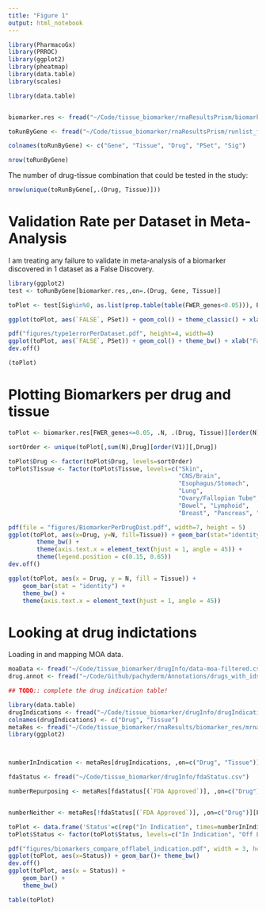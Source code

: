 ```yaml
---
title: "Figure 1"
output: html_notebook
---
```



```r
library(PharmacoGx)
library(PRROC)
library(ggplot2)
library(pheatmap)
library(data.table)
library(scales)

library(data.table)


biomarker.res <- fread("~/Code/tissue_biomarker/rnaResultsPrism/biomarker_res/mrna_gene_drug_tissue_res_pharmacodb.csv")

toRunByGene <- fread("~/Code/tissue_biomarker/rnaResultsPrism/runlist_files/toRunMetaByGene.txt")

colnames(toRunByGene) <- c("Gene", "Tissue", "Drug", "PSet", "Sig")

nrow(toRunByGene)
```

The number of drug-tissue combination that could be tested in the study:
```r
nrow(unique(toRunByGene[,.(Drug, Tissue)]))
```

# Validation Rate per Dataset in Meta-Analysis


I am treating any failure to validate in meta-analysis of a biomarker discovered in 1 dataset as a False Discovery. 

```r

library(ggplot2)
test <- toRunByGene[biomarker.res,,on=.(Drug, Gene, Tissue)]

toPlot <- test[Sig%in%0, as.list(prop.table(table(FWER_genes<0.05))), PSet]

ggplot(toPlot, aes(`FALSE`, PSet)) + geom_col() + theme_classic() + xlab("False Discovery Rate") + ylab("Study") + xlim(c(0,1))

pdf("figures/type1errorPerDataset.pdf", height=4, width=4)
ggplot(toPlot, aes(`FALSE`, PSet)) + geom_col() + theme_bw() + xlab("False Discovery Rate") + ylab("Study") + xlim(c(0,1))
dev.off()

(toPlot)
```


# Plotting Biomarkers per drug and tissue


```r

toPlot <- biomarker.res[FWER_genes<=0.05, .N, .(Drug, Tissue)][order(N)]

sortOrder <- unique(toPlot[,sum(N),Drug][order(V1)][,Drug])

toPlot$Drug <- factor(toPlot$Drug, levels=sortOrder)
toPlot$Tissue <- factor(toPlot$Tissue, levels=c("Skin",
                                                "CNS/Brain",
                                                "Esophagus/Stomach",
                                                "Lung", 
                                                "Ovary/Fallopian Tube",
                                                "Bowel", "Lymphoid",
                                                "Breast", "Pancreas", "Myeloid"))

pdf(file = "figures/BiomarkerPerDrugDist.pdf", width=7, height = 5)
ggplot(toPlot, aes(x=Drug, y=N, fill=Tissue)) + geom_bar(stat="identity")+ 
        theme_bw() + 
        theme(axis.text.x = element_text(hjust = 1, angle = 45)) + 
        theme(legend.position = c(0.15, 0.65))
dev.off()

ggplot(toPlot, aes(x = Drug, y = N, fill = Tissue)) +
    geom_bar(stat = "identity") +
    theme_bw() +
    theme(axis.text.x = element_text(hjust = 1, angle = 45))


```




# Looking at drug indictations

Loading in and mapping MOA data. 

```r

moaData <- fread("~/Code/tissue_biomarker/drugInfo/data-moa-filtered.csv", header=TRUE)
drug.annot <- fread("~/Code/Github/pachyderm/Annotations/drugs_with_ids.csv")

```




```r
## TODO:: complete the drug indication table!

library(data.table)
drugIndications <- fread("~/Code/tissue_biomarker/drugInfo/drugIndications.csv", header = FALSE)
colnames(drugIndications) <- c("Drug", "Tissue")
metaRes <- fread("~/Code/tissue_biomarker/rnaResults/biomarker_res/mrna_gene_drug_tissue_res_pharmacodb.csv")
library(ggplot2)



numberInIndication <- metaRes[drugIndications, ,on=c("Drug", "Tissue")][FWER_genes<0.05, .N]

fdaStatus <- fread("~/Code/tissue_biomarker/drugInfo/fdaStatus.csv")

numberRepurposing <- metaRes[fdaStatus[(`FDA Approved`)], ,on=c("Drug")][!drugIndications, ,on=c("Drug", "Tissue")][FWER_genes<0.05, .N]


numberNeither <- metaRes[!fdaStatus[(`FDA Approved`)], ,on=c("Drug")][FWER_genes<0.05, .N]

toPlot <- data.frame('Status'=c(rep("In Indication", times=numberInIndication), rep("Off Label", times=numberRepurposing), rep("Novel", times=numberNeither)))
toPlot$Status <- factor(toPlot$Status, levels=c("In Indication", "Off Label", "Novel"))

pdf("figures/biomarkers_compare_offlabel_indication.pdf", width = 3, height = 3)
ggplot(toPlot, aes(x=Status)) + geom_bar()+ theme_bw()
dev.off()
ggplot(toPlot, aes(x = Status)) +
    geom_bar() +
    theme_bw()

table(toPlot)

```





